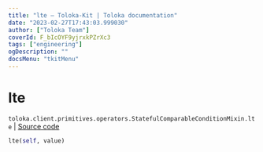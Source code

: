 ```yaml
---
title: "lte — Toloka-Kit | Toloka documentation"
date: "2023-02-27T17:43:03.999030"
author: ["Toloka Team"]
coverId: F_bIcOYF9yjrxkPZrXc3
tags: ["engineering"]
ogDescription: ""
docsMenu: "tkitMenu"
---
```


# lte
`toloka.client.primitives.operators.StatefulComparableConditionMixin.lte` | [Source code](https://github.com/Toloka/toloka-kit/blob/v1.1.4/src/client/primitives/operators.py#L188)

```python
lte(self, value)
```